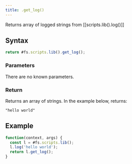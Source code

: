 ```yaml
---
title: .get_log()
---
```


Returns array of logged strings from [[scripts.lib().log()]]

## Syntax

```js
return #fs.scripts.lib().get_log();
```

### Parameters

There are no known parameters.

### Return

Returns an array of strings. In the example below, returns:

```
"hello world"
```

## Example

```js
function(context, args) {
  const l = #fs.scripts.lib();
  l.log('hello world');
  return l.get_log();
}
```

